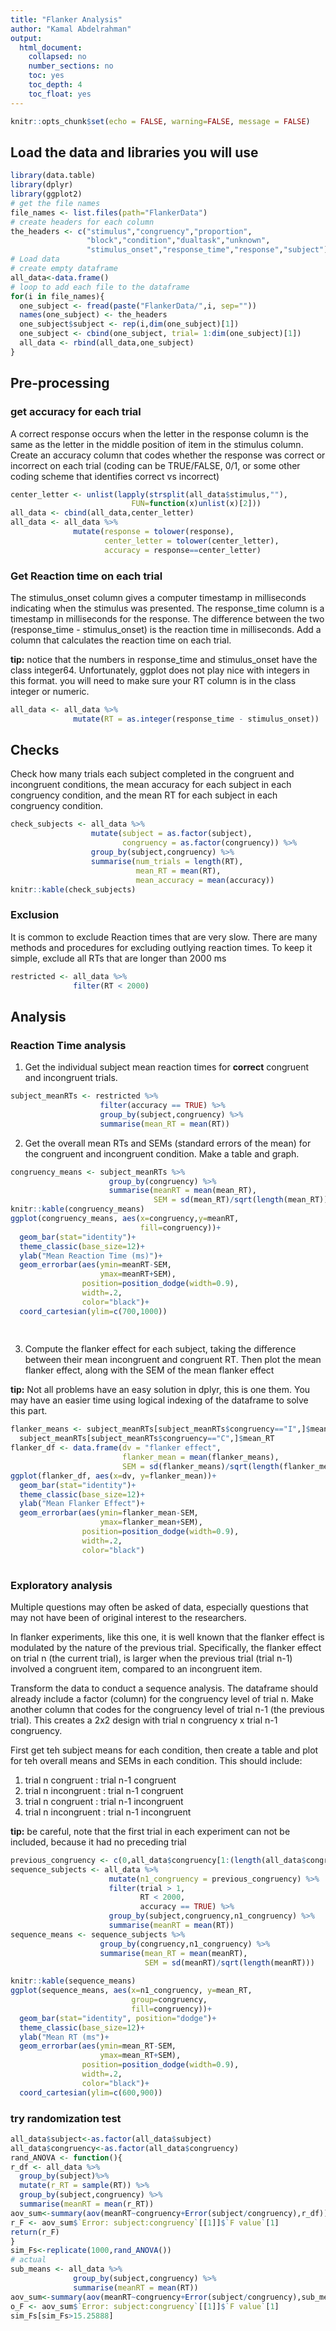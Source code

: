 ```yaml
---
title: "Flanker Analysis"
author: "Kamal Abdelrahman"
output:
  html_document:
    collapsed: no
    number_sections: no
    toc: yes
    toc_depth: 4
    toc_float: yes
---
```


```r
knitr::opts_chunk$set(echo = FALSE, warning=FALSE, message = FALSE)
```

## Load the data and libraries you will use

```r
library(data.table)
library(dplyr)
library(ggplot2)
# get the file names
file_names <- list.files(path="FlankerData")
# create headers for each column
the_headers <- c("stimulus","congruency","proportion",
                 "block","condition","dualtask","unknown",
                 "stimulus_onset","response_time","response","subject")
# Load data
# create empty dataframe
all_data<-data.frame()
# loop to add each file to the dataframe
for(i in file_names){
  one_subject <- fread(paste("FlankerData/",i, sep=""))
  names(one_subject) <- the_headers
  one_subject$subject <- rep(i,dim(one_subject)[1])
  one_subject <- cbind(one_subject, trial= 1:dim(one_subject)[1])
  all_data <- rbind(all_data,one_subject)
}
```

## Pre-processing

### get accuracy for each trial

A correct response occurs when the letter in the response column is the same as the letter in the middle position of item in the stimulus column. Create an accuracy column that codes whether the response was correct or incorrect on each trial (coding can be TRUE/FALSE, 0/1, or some other coding scheme that identifies correct vs incorrect)

```r
center_letter <- unlist(lapply(strsplit(all_data$stimulus,""),
                           FUN=function(x)unlist(x)[2]))
all_data <- cbind(all_data,center_letter)
all_data <- all_data %>%
              mutate(response = tolower(response),
                     center_letter = tolower(center_letter),
                     accuracy = response==center_letter)
```

### Get Reaction time on each trial

The stimulus_onset column gives a computer timestamp in milliseconds indicating when the stimulus was presented. The response_time column is a timestamp in milliseconds for the response. The difference between the two (response_time  - stimulus_onset) is the reaction time in milliseconds. Add a column that calculates the reaction time on each trial.

**tip:** notice that the numbers in response_time and stimulus_onset have the class integer64. Unfortunately, ggplot does not play nice with integers in this format. you will need to make sure your RT column is in the class integer or numeric.

```r
all_data <- all_data %>%
              mutate(RT = as.integer(response_time - stimulus_onset))
```


## Checks

Check how many trials each subject completed in the congruent and incongruent conditions, the mean accuracy for each subject in each congruency condition, and the mean RT for each subject in each congruency condition.

```r
check_subjects <- all_data %>%
                  mutate(subject = as.factor(subject),
                         congruency = as.factor(congruency)) %>%
                  group_by(subject,congruency) %>%
                  summarise(num_trials = length(RT),
                            mean_RT = mean(RT),
                            mean_accuracy = mean(accuracy))
knitr::kable(check_subjects)
```



### Exclusion

It is common to exclude Reaction times that are very slow. There are many methods and procedures for excluding outlying reaction times. To keep it simple, exclude all RTs that are longer than 2000 ms

```r
restricted <- all_data %>%
              filter(RT < 2000)
```

## Analysis

### Reaction Time analysis

1. Get the individual subject mean reaction times for **correct** congruent and incongruent trials.

```r
subject_meanRTs <- restricted %>%
                    filter(accuracy == TRUE) %>%
                    group_by(subject,congruency) %>%
                    summarise(mean_RT = mean(RT))
```

2. Get the overall mean RTs and SEMs (standard errors of the mean) for the congruent and incongruent condition. Make a table and graph.

```r
congruency_means <- subject_meanRTs %>%
                      group_by(congruency) %>%
                      summarise(meanRT = mean(mean_RT),
                                SEM = sd(mean_RT)/sqrt(length(mean_RT)))
knitr::kable(congruency_means)
ggplot(congruency_means, aes(x=congruency,y=meanRT,
                             fill=congruency))+
  geom_bar(stat="identity")+
  theme_classic(base_size=12)+
  ylab("Mean Reaction Time (ms)")+
  geom_errorbar(aes(ymin=meanRT-SEM,
                    ymax=meanRT+SEM),
                position=position_dodge(width=0.9),
                width=.2,
                color="black")+
  coord_cartesian(ylim=c(700,1000))
  
  
```

3. Compute the flanker effect for each subject, taking the difference between their mean incongruent and congruent RT. Then plot the mean flanker effect, along with the SEM of the mean flanker effect

**tip:** Not all problems have an easy solution in dplyr, this is one them. You may have an easier time using logical indexing of the dataframe to solve this part.

```r
flanker_means <- subject_meanRTs[subject_meanRTs$congruency=="I",]$mean_RT - 
  subject_meanRTs[subject_meanRTs$congruency=="C",]$mean_RT
flanker_df <- data.frame(dv = "flanker effect",
                         flanker_mean = mean(flanker_means),
                         SEM = sd(flanker_means)/sqrt(length(flanker_means)))
ggplot(flanker_df, aes(x=dv, y=flanker_mean))+
  geom_bar(stat="identity")+
  theme_classic(base_size=12)+
  ylab("Mean Flanker Effect")+
  geom_errorbar(aes(ymin=flanker_mean-SEM,
                    ymax=flanker_mean+SEM),
                position=position_dodge(width=0.9),
                width=.2,
                color="black")
  
```


### Exploratory analysis

Multiple questions may often be asked of data, especially questions that may not have been of original interest to the researchers. 

In flanker experiments, like this one, it is well known that the flanker effect is modulated by the nature of the previous trial. Specifically, the flanker effect on trial n (the current trial), is larger when the previous trial (trial n-1) involved a congruent item, compared to an incongruent item. 

Transform the data to conduct a sequence analysis. The dataframe should already include a factor (column) for the congruency level of trial n. Make another column that codes for the congruency level of trial n-1 (the previous trial). This creates a 2x2 design with trial n congruency x trial n-1 congruency. 

First get teh subject means for each condition, then create a table and plot for teh overall means and SEMs in each condition. This should include:

1. trial n congruent : trial n-1 congruent
2. trial n incongruent : trial n-1 congruent
3. trial n congruent : trial n-1 incongruent
4. trial n incongruent : trial n-1 incongruent

**tip:** be careful, note that the first trial in each experiment can not be included, because it had no preceding trial

```r
previous_congruency <- c(0,all_data$congruency[1:(length(all_data$congruency)-1)])
sequence_subjects <- all_data %>%
                      mutate(n1_congruency = previous_congruency) %>%
                      filter(trial > 1,
                             RT < 2000,
                             accuracy == TRUE) %>%
                      group_by(subject,congruency,n1_congruency) %>%
                      summarise(meanRT = mean(RT))
sequence_means <- sequence_subjects %>%
                    group_by(congruency,n1_congruency) %>%
                    summarise(mean_RT = mean(meanRT),
                              SEM = sd(meanRT)/sqrt(length(meanRT)))
                      
knitr::kable(sequence_means)
ggplot(sequence_means, aes(x=n1_congruency, y=mean_RT,
                           group=congruency,
                           fill=congruency))+
  geom_bar(stat="identity", position="dodge")+
  theme_classic(base_size=12)+
  ylab("Mean RT (ms")+
  geom_errorbar(aes(ymin=mean_RT-SEM,
                    ymax=mean_RT+SEM),
                position=position_dodge(width=0.9),
                width=.2,
                color="black")+
  coord_cartesian(ylim=c(600,900))
```




### try randomization test

```r
all_data$subject<-as.factor(all_data$subject)
all_data$congruency<-as.factor(all_data$congruency)
rand_ANOVA <- function(){
r_df <- all_data %>%
  group_by(subject)%>%
  mutate(r_RT = sample(RT)) %>%
  group_by(subject,congruency) %>%
  summarise(meanRT = mean(r_RT))
aov_sum<-summary(aov(meanRT~congruency+Error(subject/congruency),r_df))
r_F <- aov_sum$`Error: subject:congruency`[[1]]$`F value`[1]
return(r_F)
}
sim_Fs<-replicate(1000,rand_ANOVA())
# actual
sub_means <- all_data %>%
              group_by(subject,congruency) %>%
              summarise(meanRT = mean(RT))
aov_sum<-summary(aov(meanRT~congruency+Error(subject/congruency),sub_means))
o_F <- aov_sum$`Error: subject:congruency`[[1]]$`F value`[1]
sim_Fs[sim_Fs>15.25888]
```